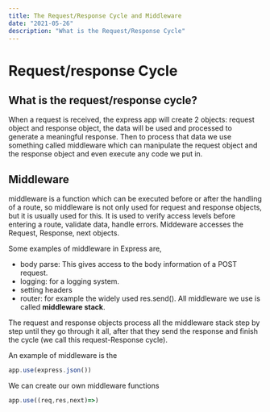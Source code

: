 ```yaml
---
title: The Request/Response Cycle and Middleware
date: "2021-05-26"
description: "What is the Request/Response Cycle"
---
```

# Request/response Cycle
## What is the request/response cycle?
When a request is received, the express app will create 2 objects: request object and response object, the data will be used and processed to generate a meaningful response. Then to process that data we use something called middleware which can manipulate the request object and the response object and even execute any code we put in.
## Middleware
middleware is a function which can be executed before or after the handling of a route, so middleware is not only used for request and response objects, but it is usually used for this.
It is used to verify access levels before entering a route, validate data, handle errors.
Middeware accesses the Request, Response, next objects.

Some examples of middleware in Express are,
- body parse: This gives access to the body information of a POST request.
- logging: for a logging system.
- setting headers
- router: for example the widely used res.send().
All middleware we use is called __middleware stack__.

The request and response objects process all the middleware stack step by step until they go through it all, after that they send the response and finish the cycle (we call this request-Response cycle).

An example of middleware is the 
```js
app.use(express.json())
```

We can create our own middleware functions
```js
app.use((req,res,next)=>) 

```

